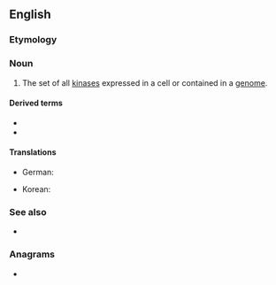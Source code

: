 ==English==

===Etymology===
{{suffix|kinase|ome|lang=en}}

===Noun===
{{en-noun}}
{{wikipedia}}

# {{lb|en|genetics}} The set of all [[kinase]]s expressed in a cell or contained in a [[genome]].

====Derived terms====
* {{l|en|kinomic}}
* {{l|en|kinomics}}

====Translations====
{{trans-top|set of all kinases}}
* German: {{t|de|Kinom|n}}
{{trans-mid}}
* Korean: {{t|ko|키놈|tr=kinom}}
{{trans-bottom}}

===See also===
* {{l|en|phosphatome}}

===Anagrams===
* {{anagrams|en|Mineko|monkie}}